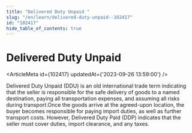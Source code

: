```yaml
---
title: "Delivered Duty Unpaid "
slug: "/en/learn/delivered-duty-unpaid--102417"
id: "102417"
hide_table_of_contents: true
---
```



# Delivered Duty Unpaid 

<ArticleMeta id={102417} updatedAt={'2023-09-26 13:59:00'} />
<div className='border-solid border-b border-t-0 my-4 border-[var(--ifm-color-gray-300)]' />

Delivered Duty Unpaid (DDU) is an old international trade term indicating that the seller is responsible for the safe delivery of goods to a named destination, paying all transportation expenses, and assuming all risks during transport.Once the goods arrive at the agreed-upon location, the buyer becomes responsible for paying import duties, as well as further transport costs. However, Delivered Duty Paid (DDP) indicates that the seller must cover duties, import clearance, and any taxes.
